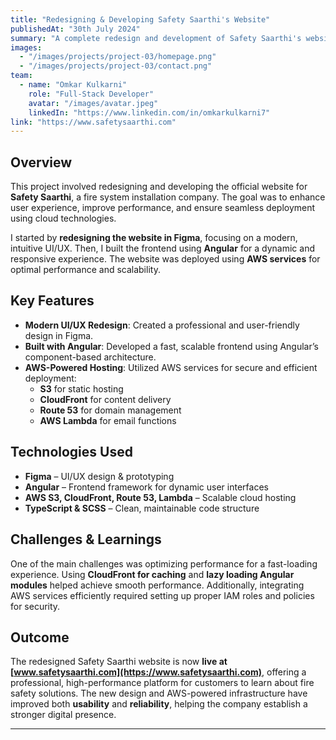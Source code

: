---
title: "Redesigning & Developing Safety Saarthi's Website"
publishedAt: "30th July 2024"
summary: "A complete redesign and development of Safety Saarthi's website using Figma, Angular, and AWS cloud services for hosting and scalability."
images:
  - "/images/projects/project-03/homepage.png"
  - "/images/projects/project-03/contact.png"
team:
  - name: "Omkar Kulkarni"
    role: "Full-Stack Developer"
    avatar: "/images/avatar.jpeg"
    linkedIn: "https://www.linkedin.com/in/omkarkulkarni7"
link: "https://www.safetysaarthi.com"
---

## Overview

This project involved redesigning and developing the official website for **Safety Saarthi**, a fire system installation company. The goal was to enhance user experience, improve performance, and ensure seamless deployment using cloud technologies. 

I started by **redesigning the website in Figma**, focusing on a modern, intuitive UI/UX. Then, I built the frontend using **Angular** for a dynamic and responsive experience. The website was deployed using **AWS services** for optimal performance and scalability.

## Key Features

- **Modern UI/UX Redesign**: Created a professional and user-friendly design in Figma.
- **Built with Angular**: Developed a fast, scalable frontend using Angular’s component-based architecture.
- **AWS-Powered Hosting**: Utilized AWS services for secure and efficient deployment:
  - **S3** for static hosting  
  - **CloudFront** for content delivery  
  - **Route 53** for domain management  
  - **AWS Lambda** for email functions  

## Technologies Used

- **Figma** – UI/UX design & prototyping  
- **Angular** – Frontend framework for dynamic user interfaces  
- **AWS S3, CloudFront, Route 53, Lambda** – Scalable cloud hosting  
- **TypeScript & SCSS** – Clean, maintainable code structure  

## Challenges & Learnings

One of the main challenges was optimizing performance for a fast-loading experience. Using **CloudFront for caching** and **lazy loading Angular modules** helped achieve smooth performance. Additionally, integrating AWS services efficiently required setting up proper IAM roles and policies for security.

## Outcome

The redesigned Safety Saarthi website is now **live at [www.safetysaarthi.com](https://www.safetysaarthi.com)**, offering a professional, high-performance platform for customers to learn about fire safety solutions. The new design and AWS-powered infrastructure have improved both **usability** and **reliability**, helping the company establish a stronger digital presence.

---


